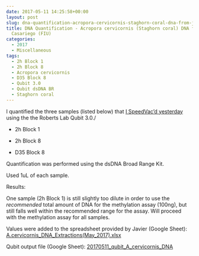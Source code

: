 ```yaml
---
date: 2017-05-11 14:25:58+00:00
layout: post
slug: dna-quantification-acropora-cervicornis-staghorn-coral-dna-from-javier-casariego-fiu-2
title: DNA Quantification - Acropora cervicornis (Staghorn coral) DNA from Javier
  Casariego (FIU)
categories:
  - 2017
  - Miscellaneous
tags:
  - 2h Block 1
  - 2h Block 8
  - Acropora cervicornis
  - D35 Block 8
  - Qubit 3.0
  - Qubit dsDNA BR
  - Staghorn coral
---
```


I quantified the three samples (listed below) that [I SpeedVac'd yesterday](https://robertslab.github.io/sams-notebook/posts/2017/2017-05-10-dna-concentration-acropora-cervicornis-staghorn-coral-dna-from-javier-casariego-fiu/) using the the Roberts Lab Qubit 3.0./




    
  * 2h Block 1

    
  * 2h Block 8

    
  * D35 Block 8



Quantification was performed using the dsDNA Broad Range Kit.

Used 1uL of each sample.

Results:

One sample (2h Block 1) is still slightly too dilute in order to use the _recommended_ total amount of DNA for the methylation assay (100ng), but still falls well within the recommended range for the assay. Will proceed with the methylation assay for all samples.

Values were added to the spreadsheet provided by Javier (Google Sheet): [A.cervicornis_DNA_Extractions(May_2017).xlsx](https://docs.google.com/spreadsheets/d/1VOZI7LkzBx6tm0RsQQicRNOCKMf83wZb4CMWcdukXgQ/edit?usp=sharing)



Qubit output file (Google Sheet): [20170511_qubit_A_cervicornis_DNA](https://docs.google.com/spreadsheets/d/1tFWB1lCO0bSAb7TPxcgVvtGVO5jL5vY3uhytjIgLMbw/edit?usp=sharing)
